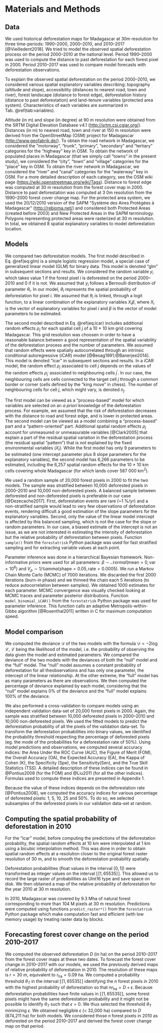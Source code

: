 # Materials and Methods

## Data

We used historical deforestation maps for Madagascar at 30m resolution for three time-periods: 1990--2000, 2000--2010, and 2010--2017 [@Vieilledent2018]. We tried to model the observed spatial deforestation process on the period 2000--2010 at the national level. Period 1990--2000 was used to compute the distance to past deforestation for each forest pixel in 2000. Period 2010--2017 was used to compare model forecasts with deforestation observations.

To explain the observed spatial deforestation on the period 2000--2010, we considered various spatial explanatory variables describing: topography (altitude and slope), accessibility (distances to nearest road, town and river), forest landscape (distance to forest edge), deforestation history (distance to past deforestation) and land-tenure variables (protected area system). Characteristics of each variables are summarized in Tab. \@ref(tab:variables).

Altitude (in m) and slope (in degree) at 90 m resolution were obtained from the SRTM Digital Elevation Database v4.1 (<http://srtm.csi.cgiar.org/>). Distances (in m) to nearest road, town and river at 150 m resolution were derived from the OpenStreetMap (OSM) project for Madagascar (<http://www.geofabrik.de/>). To obtain the road network in Madagascar, we considered the "motorway", "trunk", "primary", "secondary" and "tertiary" categories for the "highway" key in OSM. To obtain the network of populated places in Madagascar (that we simply call "towns" in the present study), we considered the "city", "town" and "village" categories for the "place" key in OSM. To obtain the river network in Madagascar, we considered the "river" and "canal" categories for the "waterway" key in OSM. For a more detailed description of each category, see the OSM wiki page (<https://wiki.openstreetmap.org/wiki/Tags>). Distance to forest edge was computed at 30 m resolution from the forest cover map in 2000. Distance to past deforestation was computed at 3 0m resolution from the 1990--2000 forest cover change map. For the protected area system, we used the 20/12/2010 version of the SAPM "Système des Aires Protégées à Madagascar" (<http://rebioma.net/>) and considered both Protected Areas (created before 2003) and New Protected Areas in the SAPM terminology. Polygons representing protected areas were rasterized at 30 m resolution. In total, we obtained 8 spatial explanatory variables to model deforestation location.

## Models

We compared two deforestation models. The first model described in Eq. \@ref(eq:glm) is a simple logistic regression model, a special case of generalized linear model (GLM) for binary data. This model is denoted "glm" in subsequent sections and results. We considered the random variable $y_i$ which takes value 1 if the forest pixel $i$ is deforested on the period 2000--2010 and 0 if it is not. We assumed that $y_i$ follows a Bernoulli distribution of parameter $\theta_i$. In our model, $\theta_i$ represents the spatial probability of deforestation for pixel $i$. We assumed that $\theta_i$ is linked, through a logit function, to a linear combination of the explanatory variables $X_i \beta$, where $X_i$ is the vector of explanatory variables for pixel $i$ and $\beta$ is the vector of model parameters to be estimated.

\begin{equation}
\begin{split}
  y_i \sim \mathcal{B}ernoulli(\theta_i)\\
  \text{logit}(\theta_i) = X_i \beta
\end{split}
(\#eq:glm)
\end{equation}

The second model described in Eq. \@ref(eq:icar) includes additional random effects $\rho_j$ for each spatial cell $j$ of a 10 $\times$ 10 km grid covering Madagascar. This grid resolution was choosen in order to have a reasonable balance between a good representation of the spatial variability of the deforestation process and the number of parameters. We assumed that random effects were spatially autocorrelated through an intrinsic conditional autoregressive (iCAR) model [@Besag1991;@Banerjee2014]. This model is denoted "icar" in subsequent sections and results. In a iCAR model, the random effect $\rho_j$ associated to cell $j$ depends on the values of the random effects $\rho_{j^{\prime}}$ associated to neighbouring cells $j^{\prime}$. In our case, the neighbouring cells are cells connected to the target cell $j$ through a common border or corner (cells defined by the "king move" in chess). The number of neighbouring cells for cell $j$, which might vary, is denoted $n_j$. 

\begin{equation}
\begin{split}
  y_i \sim \mathcal{B}ernoulli(\theta_i)\\
  \text{logit}(\theta_i) = X_i \beta + \rho_j\\
  \rho_j \sim \mathcal{N}ormal(\sum_{j^{\prime}} \rho_{j^{\prime}} / n_j,V_{\rho} / n_j)
\end{split}
(\#eq:icar)
\end{equation}

The first model can be viewed as a "process-based" model for which variables are selected on an _a priori_ knowledge of the deforestation process. For example, we assumed that the risk of deforestation decreases with the distance to road and forest edge, and is lower in protected areas. The second model can be viewed as a model combining a "process-based" part and a "pattern-oriented" part. Additional spatial random effects $\rho_j$ account for unmeasured or unmeasurable variables [@Clark2005] that explain a part of the residual spatial variation in the deforestation process (the residual spatial "pattern") that is not explained by the fixed environmental variables ($X_i$). While the first model has only 9 parameters to be estimated (one intercept parameter plus 8 slope parameters for the explanatory variables), the second model has 6,266 parameters to be estimated, including the 6,257 spatial random effects for the 10 $\times$ 10 km cells covering whole Madagascar (for which lands cover 587 000 km$^2$).

We used a random sample of 20,000 forest pixels in 2000 to fit the two models. The sample was stratified between 10,000 deforested pixels in 2000--2010 and 10,000 non-deforested pixels. A balanced sample between deforested and non-deforested pixels is preferable in our case [@Dezecache2017]. First, deforestation events are rare (~1 %/yr) and a non-stratified sample would lead to very few observations of deforestation events, rendering difficult a good estimation of the slope parameters for the explanatory variables. Second, only the value of the linear model intercept is affected by this balanced sampling, which is not the case for the slope or random parameters. In our case, a biased estimate of the intercept is not an issue, as we are not interested in estimating the intensity of deforestation but the relative probability of deforestation between pixels. Function `sample()` from the `forestatrisk` Python package was used for fast stratified sampling and for extracting variable values at each point.

Parameter inference was done in a hierarchical Bayesian framework. Non-informative priors were used for all parameters: $\beta \sim \mathcal{N}ormal(\text{mean}=0,\text{var}=10^6)$ and $V_{\rho} \sim 1/\mathcal{G}amma(\text{shape}=0.05,\text{rate}=0.0005)$. We run a Markov Chain Monte Carlo (MCMC) of 7000 iterations. We discarded the first 2000 iterations (burn-in phase) and we thinned the chain each 5 iterations (to reduce autocorrelation between samples). We obtained 1000 estimates for each parameter. MCMC convergence was visually checked looking at MCMC traces and parameter posterior distributions. Function `model_binomial_iCAR()` from the `forestatrisk` Python package was used for parameter inference. This function calls an adaptive Metropolis-within-Gibbs algorithm [@Rosenthal2011] written in C for maximum computation speed. 

## Model comparison

We computed the deviance $\mathcal{D}$ of the two models with the formula $\mathcal{D}=-2 \log \mathcal{L}$, $\mathcal{L}$ being the likelihood of the model, i.e. the probability of observing the data given the model and estimated parameters. We compared the deviance of the two models with the deviances of both the "null" model and the "full" model. The "null" model assumes a constant probability of deforestation for all theobservations and has only one parameter, the intercept of the linear relationship. At the other extreme, the "full" model has as many parameters as there are observations. We then computed the percentage of deviance explained by each model, considering that the "null" model explains 0% of the deviance and the "full" model explains 100% of the deviance.

We also performed a cross-validation to compare models using an independent validation data-set of 20,000 forest pixels in 2000. Again, the sample was stratified between 10,000 deforested pixels in 2000--2010 and 10,000 non-deforested pixels. We used the fitted models to predict the deforestation probability of all the pixels of the validation data-set. To transform the deforestation probabilities into binary values, we identified the probability threshold respecting the percentage of deforested pixels (eg. the mode of the probabilities for a deforestation rate of 50%). Using model predictions and observations, we computed several accuracy indices: the Area Under the ROC Curve (AUC), the Figure of Merit (FOM), the Overall Accuracy (OA), the Expected Accuracy (EA), the Kappa of Cohen (K), the Specificity (Spe), the Sensitivity(Sen), and the True Skill Statistics (TSS). A detailed description of these indices can be found in @Pontius2008 (for the FOM) and @Liu2011 (for all the other indices). Formulas used to compute these indices are presented in Appendix 1.

Because the value of these indices depends on the deforestation rate [@Pontius2008], we computed the accuracy indices for various percentage of deforested pixels: 1, 5, 10, 25 and 50%. To do so, we selected subsamples of the deforested pixels in our validation data-set at random.

## Computing the spatial probability of deforestation in 2010

For the "icar" model, before computing the predictions of the deforestation probability, the spatial random effects at 10 km were interpolated at 1 km using a bicubic interpolation method. This was done in order to obtain spatial random effects at a resolution closer to the original forest raster resolution of 30 m, and to smooth the deforestation probability spatially. 

Deforestation probabilities (float values in the interval $[0, 1]$) were transformed as integer values on the interval $[\![1, 65535]\!]$. This allowed us to record the large raster of probabilities as UInt16 type and save space on disk. We then obtained a map of the relative probability of deforestation for the year 2010 at 30 m resolution.

In 2010, Madagascar was covered by 9.3 Mha of natural forest corresponding to more than 104 M pixels at 30 m resolution. Predictions were computed using functions `predict_raster*()` from the `forestatrisk` Python package which make computation fast and efficient (with low memory usage) by treating raster data by blocks.

## Forecasting forest cover change on the period 2010--2017

We computed the observed deforestation $D$ (in ha) on the period 2010--2017 from the forest cover maps at these two dates. To forecast the forest cover change in 2010--2017 with our models, we used the previously derived maps of relative probability of deforestation in 2010. The resolution of these maps is $r=30$ m, equivalent to $r_{\text{ha}}=0.09$ ha. We computed a probability threshold $\theta_T$ in the interval $[\![1, 65535]\!]$ identifying the $n$ forest pixels in 2010 with the highest probability of deforestation so that $n r_{\text{ha}} = D + \epsilon$. Because deforestation probabilities have finite values in $[\![1, 65535]\!]$, some forest pixels might have the same deforestation probability and it might not be possible to identify $\theta_T$ such that $\epsilon=0$. We thus selected the threshold $\theta_T$ minimizing $\epsilon$. We obtained negligible $\epsilon$ ($<$ 32,000 ha) compared to $D$ (874,211 ha) for both models. We considered those $n$ forest pixels in 2010 as deforested on the period 2010--2017 and derived the forest cover change map on that period.

\newpage
